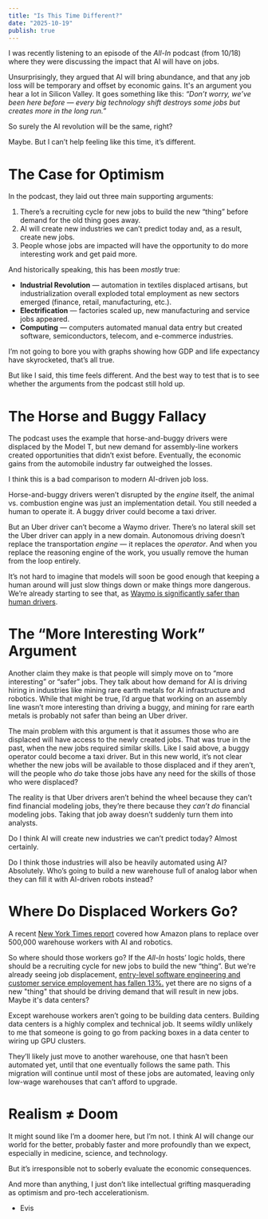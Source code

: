 ```yaml
---
title: "Is This Time Different?"
date: "2025-10-19"
publish: true
---
```


I was recently listening to an episode of the _All-In_ podcast (from 10/18) where they were discussing the impact that AI will have on jobs.

Unsurprisingly, they argued that AI will bring abundance, and that any job loss will be temporary and offset by economic gains. It's an argument you hear a lot in Silicon Valley. It goes something like this: _“Don’t worry, we’ve been here before — every big technology shift destroys some jobs but creates more in the long run.”_

So surely the AI revolution will be the same, right?

Maybe. But I can’t help feeling like this time, it’s different.

# The Case for Optimism

In the podcast, they laid out three main supporting arguments:

1. There’s a recruiting cycle for new jobs to build the new “thing” before demand for the old thing goes away.
2. AI will create new industries we can’t predict today and, as a result, create new jobs.
3. People whose jobs are impacted will have the opportunity to do more interesting work and get paid more.

And historically speaking, this has been _mostly_ true:

- **Industrial Revolution** — automation in textiles displaced artisans, but industrialization overall exploded total employment as new sectors emerged (finance, retail, manufacturing, etc.).
- **Electrification** — factories scaled up, new manufacturing and service jobs appeared.
- **Computing** — computers automated manual data entry but created software, semiconductors, telecom, and e-commerce industries.

I’m not going to bore you with graphs showing how GDP and life expectancy have skyrocketed, that’s all true.

But like I said, this time feels different. And the best way to test that is to see whether the arguments from the podcast still hold up.

# The Horse and Buggy Fallacy

The podcast uses the example that horse-and-buggy drivers were displaced by the Model T, but new demand for assembly-line workers created opportunities that didn’t exist before. Eventually, the economic gains from the automobile industry far outweighed the losses.

I think this is a bad comparison to modern AI-driven job loss.

Horse-and-buggy drivers weren’t disrupted by the _engine_ itself, the animal vs. combustion engine was just an implementation detail. You still needed a human to operate it. A buggy driver could become a taxi driver.

But an Uber driver can’t become a Waymo driver. There’s no lateral skill set the Uber driver can apply in a new domain. Autonomous driving doesn’t replace the transportation _engine_ — it replaces the _operator_. And when you replace the reasoning engine of the work, you usually remove the human from the loop entirely.

It’s not hard to imagine that models will soon be good enough that keeping a human around will just slow things down or make things more dangerous. We’re already starting to see that, as [Waymo is significantly safer than human drivers](https://waymo.com/safety/impact/).

# The “More Interesting Work” Argument

Another claim they make is that people will simply move on to “more interesting” or “safer” jobs. They talk about how demand for AI is driving hiring in industries like mining rare earth metals for AI infrastructure and robotics. While that might be true, I’d argue that working on an assembly line wasn’t more interesting than driving a buggy, and mining for rare earth metals is probably not safer than being an Uber driver.

The main problem with this argument is that it assumes those who are displaced will have access to the newly created jobs. That was true in the past, when the new jobs required similar skills. Like I said above, a buggy operator could become a taxi driver. But in this new world, it’s not clear whether the new jobs will be available to those displaced and if they aren’t, will the people who _do_ take those jobs have any need for the skills of those who were displaced?

The reality is that Uber drivers aren’t behind the wheel because they can’t find financial modeling jobs, they’re there because they _can’t do_ financial modeling jobs. Taking that job away doesn’t suddenly turn them into analysts.

Do I think AI will create new industries we can’t predict today? Almost certainly.

Do I think those industries will also be heavily automated using AI? Absolutely. Who’s going to build a new warehouse full of analog labor when they can fill it with AI-driven robots instead?

# Where Do Displaced Workers Go?

A recent [New York Times report](https://www.nytimes.com/2025/10/21/technology/inside-amazons-plans-to-replace-workers-with-robots.html) covered how Amazon plans to replace over 500,000 warehouse workers with AI and robotics.

So where should those workers go? If the _All-In_ hosts’ logic holds, there should be a recruiting cycle for new jobs to build the new “thing”. But we're already seeing job displacement, [entry-level software engineering and customer service employement has fallen 13%.](https://sfstandard.com/2025/08/27/ai-entry-level-jobs-decline/) yet there are no signs of a new "thing" that should be driving demand that will result in new jobs. Maybe it's data centers?

Except warehouse workers aren’t going to be building data centers. Building data centers is a highly complex and technical job. It seems wildly unlikely to me that someone is going to go from packing boxes in a data center to wiring up GPU clusters.

They’ll likely just move to another warehouse, one that hasn’t been automated yet, until that one eventually follows the same path. This migration will continue until most of these jobs are automated, leaving only low-wage warehouses that can’t afford to upgrade.

# Realism ≠ Doom

It might sound like I’m a doomer here, but I’m not. I think AI will change our world for the better, probably faster and more profoundly than we expect, especially in medicine, science, and technology.

But it’s irresponsible not to soberly evaluate the economic consequences.

And more than anything, I just don’t like intellectual grifting masquerading as optimism and pro-tech accelerationism.

- Evis
